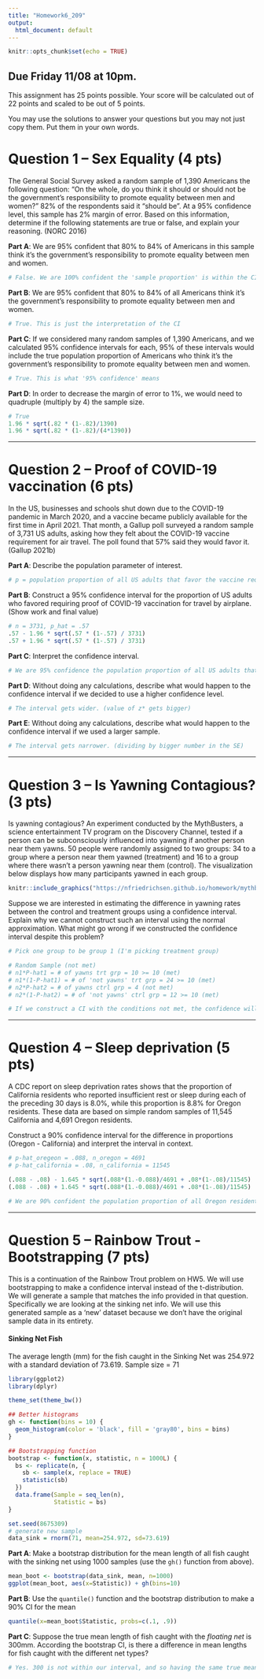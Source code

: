 ---
title: "Homework6_209"
output:
  html_document: default
---

```{r setup, include=FALSE}
knitr::opts_chunk$set(echo = TRUE)
```

## Due Friday 11/08 at 10pm.

This assignment has 25 points possible. Your score will be calculated out of 22 points and scaled to be out of 5 points. 

You may use the solutions to answer your questions but you may not just copy them. Put them in your own words.

# Question 1 -- Sex Equality (4 pts)

The General Social Survey asked a random sample of 1,390 Americans the following question: “On the whole, do you think it should or should not be the government’s responsibility to promote equality between men and women?” 82\% of the respondents said it “should be”. At a 95\% confidence level, this sample has 2\% margin of error. Based on this
information, determine if the following statements are true or false, and explain your reasoning. (NORC 2016)

**Part A**: We are 95% confident that 80\% to 84\% of Americans in this sample think it’s the government’s responsibility to promote equality between men and women.

```{r}
# False. We are 100% confident the 'sample proportion' is within the CI because we defined it to be the middle
```

**Part B**: We are 95% confident that 80\% to 84\% of all Americans think it’s the government’s responsibility to promote equality between men and women.

```{r}
# True. This is just the interpretation of the CI
```

**Part C**: If we considered many random samples of 1,390 Americans, and we calculated 95\% confidence intervals for each, 95\% of these intervals would include the true population proportion of Americans who think it’s the government’s responsibility to promote equality between
men and women.

```{r}
# True. This is what '95% confidence' means
```

**Part D**: In order to decrease the margin of error to 1\%, we would need to quadruple (multiply by 4) the sample size.

```{r}
# True
1.96 * sqrt(.82 * (1-.82)/1390)
1.96 * sqrt(.82 * (1-.82)/(4*1390))
```

---

# Question 2 -- Proof of COVID-19 vaccination (6 pts)

In the US, businesses and schools shut down due to the COVID-19 pandemic in March 2020, and a vaccine became publicly available for the first time in April 2021. That month, a Gallup poll surveyed a random sample of 3,731 US adults, asking how they felt about the COVID-19 vaccine requirement for air travel. The poll found that 57\% said they would favor it. (Gallup 2021b)

**Part A**: Describe the population parameter of interest.

```{r}
# p = population proportion of all US adults that favor the vaccine requirement
```

**Part B**: Construct a 95% confidence interval for the proportion of US adults who favored requiring proof of COVID-19 vaccination for travel by airplane. (Show work and final value)

```{r}
# n = 3731, p_hat = .57
.57 - 1.96 * sqrt(.57 * (1-.57) / 3731)
.57 + 1.96 * sqrt(.57 * (1-.57) / 3731)
```

**Part C**: Interpret the confidence interval.

```{r}
# We are 95% confidence the population proportion of all US adults that favor the vaccine requirement is between .554 and .586
```

**Part D**: Without doing any calculations, describe what would happen to the confidence interval if we decided to use a higher confidence level.

```{r}
# The interval gets wider. (value of z* gets bigger)
```

**Part E**: Without doing any calculations, describe what would happen to the confidence interval if we used a larger sample.

```{r}
# The interval gets narrower. (dividing by bigger number in the SE)
```

---

# Question 3 -- Is Yawning Contagious? (3 pts)

Is yawning contagious? An experiment conducted by the MythBusters, a science entertainment TV program on the Discovery Channel, tested if a person can be subconsciously influenced into yawning if another person near them yawns. 50 people were randomly assigned to two groups: 34 to a group where a person near them yawned (treatment) and 16 to a group where there wasn’t a person yawning near them (control). The visualization below displays how many participants yawned in each group.


```{r, echo=F, include=F}
knitr::include_graphics("https://nfriedrichsen.github.io/homework/mythbusters-chart.jpg")
```

Suppose we are interested in estimating the difference in yawning rates between the control and treatment groups using a confidence interval. Explain why we cannot construct such an interval using the normal approximation. What might go wrong if we constructed the confidence interval despite this problem?

```{r}
# Pick one group to be group 1 (I'm picking treatment group)
```

```{r}
# Random Sample (not met)
# n1*P-hat1 = # of yawns trt grp = 10 >= 10 (met)
# n1*(1-P-hat1) = # of 'not yawns' trt grp = 24 >= 10 (met)
# n2*P-hat2 = # of yawns ctrl grp = 4 (not met)
# n2*(1-P-hat2) = # of 'not yawns' ctrl grp = 12 >= 10 (met)
```

```{r}
# If we construct a CI with the conditions not met, the confidence will actually be less than we wanted. Also there is no random sample, so the sample is probably biased.
```

---

# Question 4 -- Sleep deprivation (5 pts)

A CDC report on sleep deprivation rates shows that the proportion of California residents who reported insufficient rest or sleep during each of the preceding 30 days is 8.0%, while this proportion is 8.8% for Oregon residents. These data are based on simple random samples of 11,545 California and 4,691 Oregon residents.

Construct a 90\% confidence interval for the difference in proportions (Oregon - California) and interpret the interval in context.
```{r}
# p-hat_oregeon = .088, n_oregon = 4691
# p-hat_california = .08, n_california = 11545
```

```{r}
(.088 - .08) - 1.645 * sqrt(.088*(1.-0.088)/4691 + .08*(1-.08)/11545)
(.088 - .08) + 1.645 * sqrt(.088*(1.-0.088)/4691 + .08*(1-.08)/11545)
```

```{r}
# We are 90% confident the population proportion of all Oregon residents that reported insufficient rest or sleep during the last 30 days is between 0 and .016 higher than for California
```

---

# Question 5 -- Rainbow Trout - Bootstrapping (7 pts)

This is a continuation of the Rainbow Trout problem on HW5. We will use bootstrapping to make a confidence interval instead of the t-distribution. We will generate a sample that matches the info provided in that question. Specifically we are looking at the sinking net info. We will use this generated sample as a 'new' dataset because we don't have the original sample data in its entirety.

#### Sinking Net Fish

The average length (mm) for the fish caught in the Sinking Net was 254.972 with a standard deviation of 73.619. Sample size = 71

```{r, message=F, warning=F}
library(ggplot2)
library(dplyr)

theme_set(theme_bw())

## Better histograms
gh <- function(bins = 10) {
  geom_histogram(color = 'black', fill = 'gray80', bins = bins)
}

## Bootstrapping function
bootstrap <- function(x, statistic, n = 1000L) {
  bs <- replicate(n, {
    sb <- sample(x, replace = TRUE)
    statistic(sb)
  })
  data.frame(Sample = seq_len(n), 
             Statistic = bs)
}

set.seed(8675309)
# generate new sample
data_sink = rnorm(71, mean=254.972, sd=73.619)
```

**Part A**: Make a bootstrap distribution for the mean length of all fish caught with the sinking net using 1000 samples (use the `gh()` function from above).

```{r}
mean_boot <- bootstrap(data_sink, mean, n=1000)
ggplot(mean_boot, aes(x=Statistic)) + gh(bins=10)
```


**Part B**: Use the `quantile()` function and the bootstrap distribution to make a 90\% CI for the mean

```{r}
quantile(x=mean_boot$Statistic, probs=c(.1, .9))
```

**Part C**: Suppose the true mean length of fish caught with the *floating net* is 300mm. According the bootstrap CI, is there a difference in mean lengths for fish caught with the different net types?

```{r}
# Yes. 300 is not within our interval, and so having the same true means is not plausible according to the CI
```


